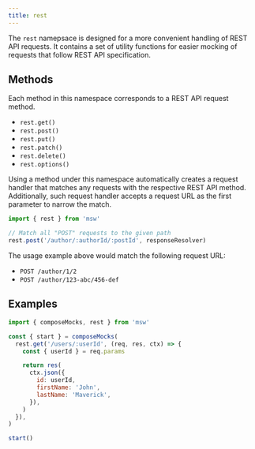 ```yaml
---
title: rest
---
```


The `rest` namepsace is designed for a more convenient handling of REST API requests. It contains a set of utility functions for easier mocking of requests that follow REST API specification.

## Methods

Each method in this namespace corresponds to a REST API request method.

- `rest.get()`
- `rest.post()`
- `rest.put()`
- `rest.patch()`
- `rest.delete()`
- `rest.options()`

Using a method under this namespace automatically creates a request handler that matches any requests with the respective REST API method. Additionally, such request handler accepts a request URL as the first parameter to narrow the match.

```js
import { rest } from 'msw'

// Match all "POST" requests to the given path
rest.post('/author/:authorId/:postId', responseResolver)
```

The usage example above would match the following request URL:

- `POST /author/1/2`
- `POST /author/123-abc/456-def`

## Examples

```js
import { composeMocks, rest } from 'msw'

const { start } = composeMocks(
  rest.get('/users/:userId', (req, res, ctx) => {
    const { userId } = req.params

    return res(
      ctx.json({
        id: userId,
        firstName: 'John',
        lastName: 'Maverick',
      }),
    )
  }),
)

start()
```
